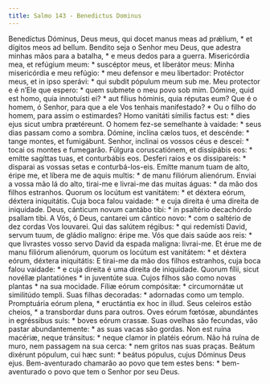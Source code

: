 ```yaml
---
title: Salmo 143 - Benedictus Dominus
---
```


<div class="grid grid-cols-2 gap-5">
  <span class="text-justify">
    Benedíctus Dóminus, Deus meus, qui docet manus meas ad prǽlium, * et dígitos
    meos ad bellum.
  </span>
  <span class="text-justify">
    Bendito seja o Senhor meu Deus, que adestra minhas mãos para a batalha, * e
    meus dedos para a guerra.
  </span>
  <span class="text-justify">
    Misericórdia mea, et refúgium meum: * suscéptor meus, et liberátor meus:
  </span>
  <span class="text-justify">
    Minha misericórdia e meu refúgio: * meu defensor e meu libertador:
  </span>
  <span class="text-justify">
    Protéctor meus, et in ipso sperávi: * qui subdit pópulum meum sub me.
  </span>
  <span class="text-justify">
    Meu protector e é n’Ele que espero: * quem submete o meu povo sob mim.
  </span>
  <span class="text-justify">
    Dómine, quid est homo, quia innotuísti ei? * aut fílius hóminis, quia
    réputas eum?
  </span>
  <span class="text-justify">
    Que é o homem, ó Senhor, para que a ele Vos tenhais manifestado? * Ou o
    filho do homem, para assim o estimardes?
  </span>
  <span class="text-justify">
    Homo vanitáti símilis factus est: * dies ejus sicut umbra prætéreunt.
  </span>
  <span class="text-justify">
    O homem fez-se semelhante à vaidade: * seus dias passam como a sombra.
  </span>
  <span class="text-justify">
    Dómine, inclína cælos tuos, et descénde: * tange montes, et fumigábunt.
  </span>
  <span class="text-justify">
    Senhor, inclinai os vossos céus e descei: * tocai os montes e fumegarão.
  </span>
  <span class="text-justify">
    Fúlgura coruscatiónem, et dissipábis eos: * emítte sagíttas tuas, et
    conturbábis eos.
  </span>
  <span class="text-justify">
    Desferi raios e os dissipareis: * disparai as vossas setas e
    conturbá-los-eis.
  </span>
  <span class="text-justify">
    Emítte manum tuam de alto, éripe me, et líbera me de aquis multis: * de manu
    filiórum alienórum.
  </span>
  <span class="text-justify">
    Enviai a vossa mão lá do alto, tirai-me e livrai-me das muitas águas: * da
    mão dos filhos estranhos.
  </span>
  <span class="text-justify">
    Quorum os locútum est vanitátem: * et déxtera eórum, déxtera iniquitátis.
  </span>
  <span class="text-justify">
    Cuja boca falou vaidade: * e cuja direita é uma direita de iniquidade.
  </span>
  <span class="text-justify">
    Deus, cánticum novum cantábo tibi: * in psaltério decachórdo psallam tibi.
  </span>
  <span class="text-justify">
    A Vós, ó Deus, cantarei um cântico novo: * com o saltério de dez cordas Vos
    louvarei.
  </span>
  <span class="text-justify">
    Qui das salútem régibus: * qui redemísti David, servum tuum, de gládio
    malígno: éripe me.
  </span>
  <span class="text-justify">
    Vós que dais saúde aos reis: * que livrastes vosso servo David da espada
    maligna: livrai-me.
  </span>
  <span class="text-justify">
    Et érue me de manu filiórum alienórum, quorum os locútum est vanitátem: * et
    déxtera eórum, déxtera iniquitátis:
  </span>
  <span class="text-justify">
    E tirai-me da mão dos filhos estranhos, cuja boca falou vaidade: * e cuja
    direita é uma direita de iniquidade.
  </span>
  <span class="text-justify">
    Quorum fílii, sicut novéllæ plantatiónes * in juventúte sua.
  </span>
  <span class="text-justify">
    Cujos filhos são como novas plantas * na sua mocidade.
  </span>
  <span class="text-justify">
    Fíliæ eórum compósitæ: * circumornátæ ut similitúdo templi.
  </span>
  <span class="text-justify">
    Suas filhas decoradas: * adornadas como um templo.
  </span>
  <span class="text-justify">
    Promptuária eórum plena, * eructántia ex hoc in illud.
  </span>
  <span class="text-justify">
    Seus celeiros estão cheios, * a transbordar duns para outros.
  </span>
  <span class="text-justify">
    Oves eórum fœtósæ, abundántes in egréssibus suis: * boves eórum crassæ.
  </span>
  <span class="text-justify">
    Suas ovelhas são fecundas, vão pastar abundantemente: * as suas vacas são
    gordas.
  </span>
  <span class="text-justify">
    Non est ruína macériæ, neque tránsitus: * neque clamor in platéis eórum.
  </span>
  <span class="text-justify">
    Não há ruína de muro, nem passagem na sua cerca: * nem gritos nas suas
    praças.
  </span>
  <span class="text-justify">
    Beátum dixérunt pópulum, cui hæc sunt: * beátus pópulus, cujus Dóminus Deus
    ejus.
  </span>
  <span class="text-justify">
    Bem-aventurado chamarão ao povo que tem estes bens: * bem-aventurado o povo
    que tem o Senhor por seu Deus.
  </span>
</div>
